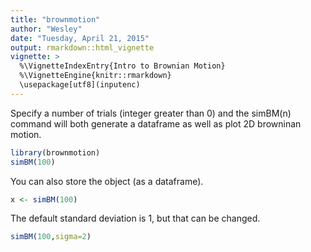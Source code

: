 ```yaml
---
title: "brownmotion"
author: "Wesley"
date: "Tuesday, April 21, 2015"
output: rmarkdown::html_vignette
vignette: >
  %\VignetteIndexEntry{Intro to Brownian Motion}
  %\VignetteEngine{knitr::rmarkdown}
  \usepackage[utf8](inputenc)
---
```


Specify a number of trials (integer greater than 0) and the simBM(n) command will both generate a dataframe as well as plot 2D browninan motion.


```r
library(brownmotion)
simBM(100)
```

You can also store the object (as a dataframe).

```r
x <- simBM(100)
```

The default standard deviation is 1, but that can be changed.
```r
simBM(100,sigma=2)
```

